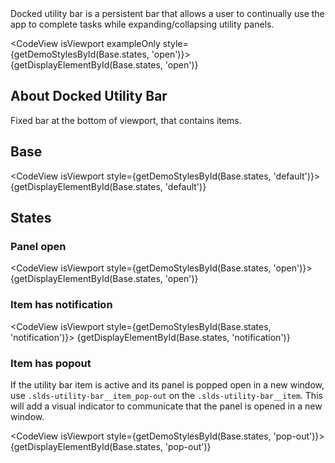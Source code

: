 
<div className="doc lead">
  Docked utility bar is a persistent bar that allows a user to continually use the app to complete tasks while expanding/collapsing utility panels.
</div>

<CodeView isViewport exampleOnly style={getDemoStylesById(Base.states, 'open')}>
  {getDisplayElementById(Base.states, 'open')}
</CodeView>

## About Docked Utility Bar

Fixed bar at the bottom of viewport, that contains items.

## Base
<CodeView isViewport style={getDemoStylesById(Base.states, 'default')}>
  {getDisplayElementById(Base.states, 'default')}
</CodeView>

## States

### Panel open
<CodeView isViewport style={getDemoStylesById(Base.states, 'open')}>
  {getDisplayElementById(Base.states, 'open')}
</CodeView>

### Item has notification
<CodeView isViewport style={getDemoStylesById(Base.states, 'notification')}>
  {getDisplayElementById(Base.states, 'notification')}
</CodeView>

### Item has popout

If the utility bar item is active and its panel is popped open in a new window, use `.slds-utility-bar__item_pop-out` on the `.slds-utility-bar__item`. This will add a visual indicator to communicate that the panel is opened in a new window.

<CodeView isViewport style={getDemoStylesById(Base.states, 'pop-out')}>
  {getDisplayElementById(Base.states, 'pop-out')}
</CodeView>
